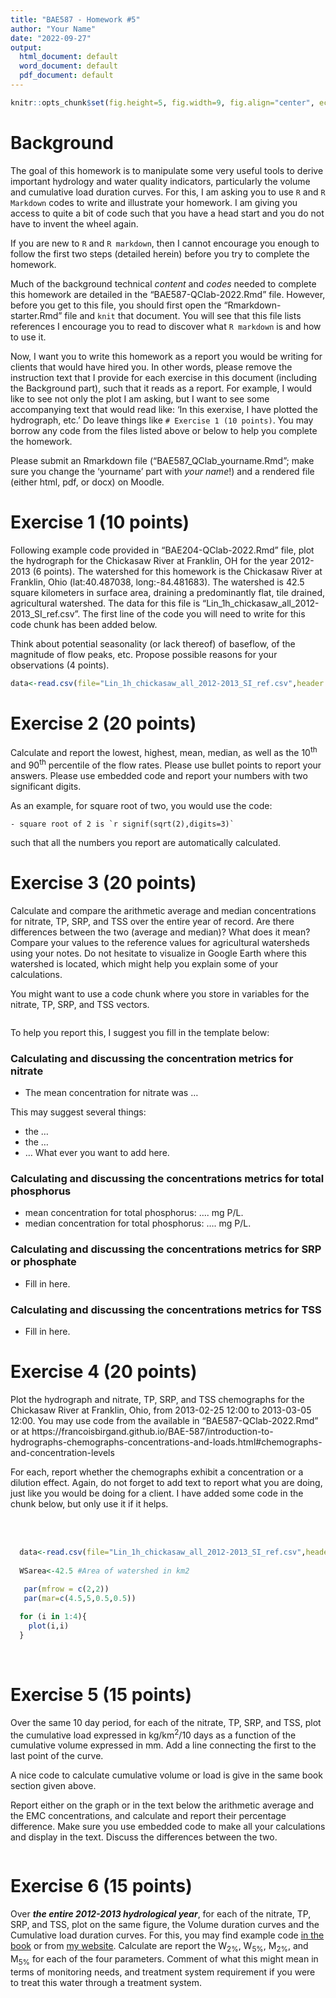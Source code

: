 ```yaml
---
title: "BAE587 - Homework #5"
author: "Your Name"
date: "2022-09-27"
output:
  html_document: default
  word_document: default
  pdf_document: default
---
```


```r
knitr::opts_chunk$set(fig.height=5, fig.width=9, fig.align="center", echo = FALSE)
```

# Background

The goal of this homework is to manipulate some very useful tools to derive important hydrology and water quality indicators, particularly the volume and cumulative load duration curves. For this, I am asking you to use `R` and `R Markdown` codes to write and illustrate your homework. I am giving you access to quite a bit of code such that you have a head start and you do not have to invent the wheel again. 

If you are new to `R` and `R markdown`, then I cannot encourage you enough to follow the first two steps (detailed herein) before you try to complete the homework. 

Much of the background technical *content* and *codes* needed to complete this homework are detailed in the “BAE587-QClab-2022.Rmd” file. However, before you get to this file, you should first open the "Rmarkdown-starter.Rmd" file and `knit` that document. You will see that this file lists references I encourage you to read to discover what `R markdown` is and how to use it. 

Now, I want you to write this homework as a report you would be writing for clients that would have hired you. In other words, please remove the instruction text that I provide for each exercise in this document (including the Background part), such that it reads as a report. For example, I would like to see not only the plot I am asking, but I want to see some accompanying text that would read like: 'In this exerxise, I have plotted the hydrograph, etc.' Do leave things like ```# Exercise 1 (10 points)```. You may borrow any code from the files listed above or below to help you complete the homework. 

Please submit an Rmarkdown file ("BAE587_QClab_yourname.Rmd"; make sure you change the 'yourname' part with *your name*!) and a rendered file (either html, pdf, or docx) on Moodle.


# Exercise 1 (10 points)

Following example code provided in “BAE204-QClab-2022.Rmd” file, plot the hydrograph for the Chickasaw River at Franklin, OH for the year 2012-2013 (6 points). The watershed for this homework is the Chickasaw River at Franklin, Ohio (lat:40.487038, long:-84.481683). The watershed is 42.5 square kilometers in surface area, draining a predominantly flat, tile drained, agricultural watershed. The data for this file is "Lin_1h_chickasaw_all_2012-2013_SI_ref.csv". The first line of the code you will need to write for this code chunk has been added below.

Think about potential seasonality (or lack thereof) of baseflow, of the magnitude of flow peaks, etc. Propose possible reasons for your observations (4 points).

```r

data<-read.csv(file="Lin_1h_chickasaw_all_2012-2013_SI_ref.csv",header = TRUE) #Reads file into table format


```

# Exercise 2 (20 points)

Calculate and report the lowest, highest, mean, median, as well as the 10^th^ and 90^th^ percentile of the flow rates. Please use bullet points to report your answers.  Please use embedded code and report your numbers with two significant digits.

As an example, for square root of two, you would use the code: 

```- square root of 2 is `r signif(sqrt(2),digits=3)` ```

such that all the numbers you report are automatically calculated.

# Exercise 3 (20 points)

Calculate and compare the arithmetic average and median concentrations for nitrate, TP, SRP, and TSS over the entire year of record. Are there differences between the two (average and median)? What does it mean? Compare your values to the reference values for agricultural watersheds using your notes. Do not hesitate to visualize in Google Earth where this watershed is located, which might help you explain some of your calculations.

You might want to use a code chunk where you store in variables for the nitrate, TP, SRP, and TSS vectors.

```r

```

To help you report this, I suggest you fill in the template below:

### Calculating and discussing the concentration metrics for nitrate 

- The mean concentration for nitrate was ...

This may suggest several things:

- the ...
- the ...
- ... What ever you want to add here.

### Calculating and discussing the concentrations metrics for total phosphorus 

- mean concentration for total phosphorus: .... mg P/L.
- median concentration for total phosphorus: .... mg P/L.



### Calculating and discussing the concentrations metrics for SRP or phosphate

- Fill in here.

### Calculating and discussing the concentrations metrics for TSS 

- Fill in here.


# Exercise 4 (20 points)

Plot the hydrograph and nitrate, TP, SRP, and TSS chemographs for the Chickasaw River at Franklin, Ohio, from 2013-02-25 12:00 to 2013-03-05 12:00. You may use code from the available in “BAE587-QClab-2022.Rmd” or at https://francoisbirgand.github.io/BAE-587/introduction-to-hydrographs-chemographs-concentrations-and-loads.html#chemographs-and-concentration-levels

For each, report whether the chemographs exhibit a concentration or a dilution effect. Again, do not forget to add text to report what you are doing, just like you would be doing for a client. I have added some code in the chunk below, but only use it if it helps.


</br></br>

```r
  data<-read.csv(file="Lin_1h_chickasaw_all_2012-2013_SI_ref.csv",header = TRUE) #Reads file into table format
  
  WSarea<-42.5 #Area of watershed in km2
 
   par(mfrow = c(2,2))
   par(mar=c(4.5,5,0.5,0.5))

  for (i in 1:4){
    plot(i,i)
  }
```

</br>

# Exercise 5 (15 points)

Over the same 10 day period, for each of the nitrate, TP, SRP, and TSS, plot the cumulative load expressed in kg/km^2^/10 days as a function of the cumulative volume expressed in mm. Add a line connecting the first to the last point of the curve. 

A nice code to calculate cumulative volume or load is give in the same book section given above.

Report either on the graph or in the text below the arithmetic average and the EMC concentrations, and calculate and report their percentage difference. Make sure you use embedded code to make all your calculations and display in the text. Discuss the differences between the two.


```r

```

# Exercise 6 (15 points)

Over ***the entire 2012-2013 hydrological year***, for each of the nitrate, TP, SRP, and TSS, plot on the same figure, the Volume duration curves and the Cumulative load duration curves. For this, you may find example code [in the book](https://francoisbirgand.github.io/BAE-587/introduction-to-hydrographs-chemographs-concentrations-and-loads.html#evaluating-the-importance-of-rare-high-flow-events-flow-duration-curves) or from [my website](https://francoisbirgand.github.io/blog-flow-and-load-duration-curves.html). Calculate are report the W~2%~, W~5%~, M~2%~, and M~5%~ for each of the four parameters. Comment of what this might mean in terms of monitoring needs, and treatment system requirement if you were to treat this water through a treatment system.


```r

```
